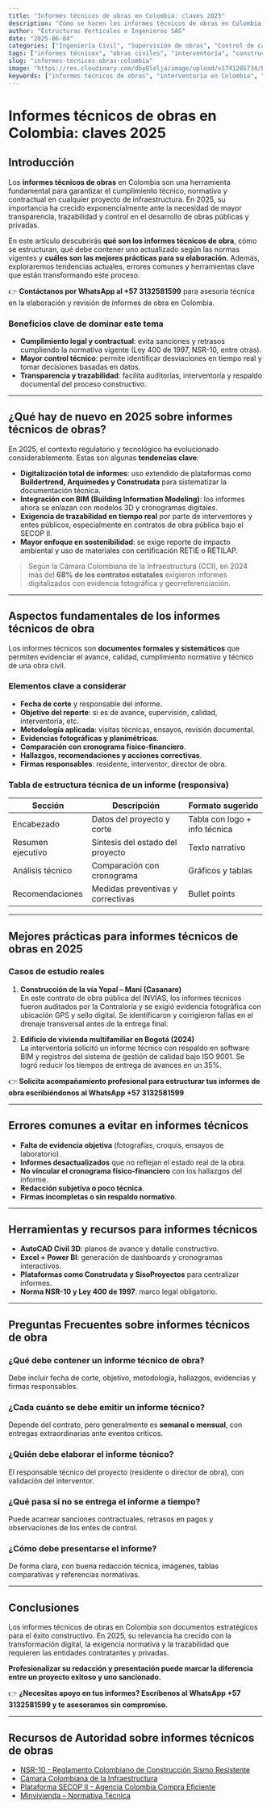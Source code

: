 ```yaml
---
title: "Informes técnicos de obras en Colombia: claves 2025"
description: "Cómo se hacen los informes técnicos de obras en Colombia y su importancia en 2025"
author: "Estructuras Verticales e Ingenieros SAS"
date: "2025-06-04"
categories: ["Ingeniería Civil", "Supervisión de obras", "Control de calidad", "Normativa colombiana", "Infraestructura", "Gestión de proyectos", "Construcción", "Obras públicas"]
tags: ["informes técnicos", "obras civiles", "interventoría", "construcción Colombia", "supervisión técnica", "normas NSR-10", "control estructural", "análisis técnico", "tendencias 2025", "casos reales"]
slug: "informes-tecnicos-obras-colombia"
image: "https://res.cloudinary.com/dby8lelja/image/upload/v1741285734/Estructuras%20Verticales%20e%20Ingenieros%20SAS/ejemplo_de_informe_tecnico_brqf5c.webp"
keywords: ["informes técnicos de obras", "interventoría en Colombia", "informes de avance de obra", "normativa obras civiles Colombia", "seguimiento técnico de proyectos", "construcción 2025 Colombia", "documentación técnica de obra", "ingeniería civil Colombia", "control de calidad en obras", "formatos de informes técnicos", "supervisión de obras civiles", "tendencias construcción 2025", "errores comunes informes técnicos", "casos reales informes de obra", "herramientas para informes técnicos"]
---
```


# Informes técnicos de obras en Colombia: claves 2025

## Introducción

Los **informes técnicos de obras** en Colombia son una herramienta fundamental para garantizar el cumplimiento técnico, normativo y contractual en cualquier proyecto de infraestructura. En 2025, su importancia ha crecido exponencialmente ante la necesidad de mayor transparencia, trazabilidad y control en el desarrollo de obras públicas y privadas.

En este artículo descubrirás **qué son los informes técnicos de obra**, cómo se estructuran, qué debe contener uno actualizado según las normas vigentes y **cuáles son las mejores prácticas para su elaboración**. Además, exploraremos tendencias actuales, errores comunes y herramientas clave que están transformando este proceso.

👉 **Contáctanos por WhatsApp al +57 3132581599** para asesoría técnica en la elaboración y revisión de informes de obra en Colombia.

### Beneficios clave de dominar este tema

- **Cumplimiento legal y contractual**: evita sanciones y retrasos cumpliendo la normativa vigente (Ley 400 de 1997, NSR-10, entre otras).
- **Mayor control técnico**: permite identificar desviaciones en tiempo real y tomar decisiones basadas en datos.
- **Transparencia y trazabilidad**: facilita auditorías, interventoría y respaldo documental del proceso constructivo.

---

## ¿Qué hay de nuevo en 2025 sobre informes técnicos de obras?

En 2025, el contexto regulatorio y tecnológico ha evolucionado considerablemente. Estas son algunas **tendencias clave**:

- **Digitalización total de informes**: uso extendido de plataformas como **Buildertrend, Arquímedes y Construdata** para sistematizar la documentación técnica.
- **Integración con BIM (Building Information Modeling)**: los informes ahora se enlazan con modelos 3D y cronogramas digitales.
- **Exigencia de trazabilidad en tiempo real** por parte de interventores y entes públicos, especialmente en contratos de obra pública bajo el SECOP II.
- **Mayor enfoque en sostenibilidad**: se exige reporte de impacto ambiental y uso de materiales con certificación RETIE o RETILAP.

> Según la Cámara Colombiana de la Infraestructura (CCI), en 2024 más del **68% de los contratos estatales** exigieron informes digitalizados con evidencia fotográfica y georreferenciación.

---

## Aspectos fundamentales de los informes técnicos de obra

Los informes técnicos son **documentos formales y sistemáticos** que permiten evidenciar el avance, calidad, cumplimiento normativo y técnico de una obra civil.

### Elementos clave a considerar

- **Fecha de corte** y responsable del informe.
- **Objetivo del reporte**: si es de avance, supervisión, calidad, interventoría, etc.
- **Metodología aplicada**: visitas técnicas, ensayos, revisión documental.
- **Evidencias fotográficas y planimétricas**.
- **Comparación con cronograma físico-financiero**.
- **Hallazgos, recomendaciones y acciones correctivas**.
- **Firmas responsables**: residente, interventor, director de obra.

### Tabla de estructura técnica de un informe (responsiva)

<div className="overflow-x-auto">
  <table className="min-w-full text-sm text-left text-gray-600 border border-gray-300">
    <thead className="bg-gray-100 font-bold">
      <tr>
        <th className="px-4 py-2 border">Sección</th>
        <th className="px-4 py-2 border">Descripción</th>
        <th className="px-4 py-2 border">Formato sugerido</th>
      </tr>
    </thead>
    <tbody>
      <tr>
        <td className="px-4 py-2 border">Encabezado</td>
        <td className="px-4 py-2 border">Datos del proyecto y corte</td>
        <td className="px-4 py-2 border">Tabla con logo + info técnica</td>
      </tr>
      <tr>
        <td className="px-4 py-2 border">Resumen ejecutivo</td>
        <td className="px-4 py-2 border">Síntesis del estado del proyecto</td>
        <td className="px-4 py-2 border">Texto narrativo</td>
      </tr>
      <tr>
        <td className="px-4 py-2 border">Análisis técnico</td>
        <td className="px-4 py-2 border">Comparación con cronograma</td>
        <td className="px-4 py-2 border">Gráficos y tablas</td>
      </tr>
      <tr>
        <td className="px-4 py-2 border">Recomendaciones</td>
        <td className="px-4 py-2 border">Medidas preventivas y correctivas</td>
        <td className="px-4 py-2 border">Bullet points</td>
      </tr>
    </tbody>
  </table>
</div>

---

## Mejores prácticas para informes técnicos de obras en 2025

### Casos de estudio reales

1. **Construcción de la vía Yopal – Maní (Casanare)**  
   En este contrato de obra pública del INVÍAS, los informes técnicos fueron auditados por la Contraloría y se exigió evidencia fotográfica con ubicación GPS y sello digital. Se identificaron y corrigieron fallas en el drenaje transversal antes de la entrega final.

2. **Edificio de vivienda multifamiliar en Bogotá (2024)**  
   La interventoría solicitó un informe técnico con respaldo en software BIM y registros del sistema de gestión de calidad bajo ISO 9001. Se logró reducir los tiempos de entrega de avances en un 35%.

👉 **Solicita acompañamiento profesional para estructurar tus informes de obra escribiéndonos al WhatsApp +57 3132581599**

---

## Errores comunes a evitar en informes técnicos

- **Falta de evidencia objetiva** (fotografías, croquis, ensayos de laboratorio).
- **Informes desactualizados** que no reflejan el estado real de la obra.
- **No vincular el cronograma físico-financiero** con los hallazgos del informe.
- **Redacción subjetiva o poco técnica**.
- **Firmas incompletas o sin respaldo normativo**.

---

## Herramientas y recursos para informes técnicos

- **AutoCAD Civil 3D**: planos de avance y detalle constructivo.
- **Excel + Power BI**: generación de dashboards y cronogramas interactivos.
- **Plataformas como Construdata y SisoProyectos** para centralizar informes.
- **Norma NSR-10 y Ley 400 de 1997**: marco legal obligatorio.

---

## Preguntas Frecuentes sobre informes técnicos de obra

### ¿Qué debe contener un informe técnico de obra?

Debe incluir fecha de corte, objetivo, metodología, hallazgos, evidencias y firmas responsables.

### ¿Cada cuánto se debe emitir un informe técnico?

Depende del contrato, pero generalmente es **semanal o mensual**, con entregas extraordinarias ante eventos críticos.

### ¿Quién debe elaborar el informe técnico?

El responsable técnico del proyecto (residente o director de obra), con validación del interventor.

### ¿Qué pasa si no se entrega el informe a tiempo?

Puede acarrear sanciones contractuales, retrasos en pagos y observaciones de los entes de control.

### ¿Cómo debe presentarse el informe?

De forma clara, con buena redacción técnica, imágenes, tablas comparativas y referencias normativas.

---

## Conclusiones

Los informes técnicos de obras en Colombia son documentos estratégicos para el éxito constructivo. En 2025, su relevancia ha crecido con la transformación digital, la exigencia normativa y la trazabilidad que requieren las entidades contratantes y privadas.

**Profesionalizar su redacción y presentación puede marcar la diferencia entre un proyecto exitoso y uno sancionado.**

👉 **¿Necesitas apoyo en tus informes? Escríbenos al WhatsApp +57 3132581599 y te asesoramos sin compromiso.**

---

## Recursos de Autoridad sobre informes técnicos de obras

- [NSR-10 - Reglamento Colombiano de Construcción Sismo Resistente](https://www.minvivienda.gov.co/sites/default/files/documentos/normas_sismo_resistentes_nsr_10.pdf)
- [Cámara Colombiana de la Infraestructura](https://www.infraestructura.org.co/)
- [Plataforma SECOP II - Agencia Colombia Compra Eficiente](https://www.colombiacompra.gov.co/secop/secop-ii)
- [Minvivienda – Normativa Técnica](https://www.minvivienda.gov.co/normativa)

